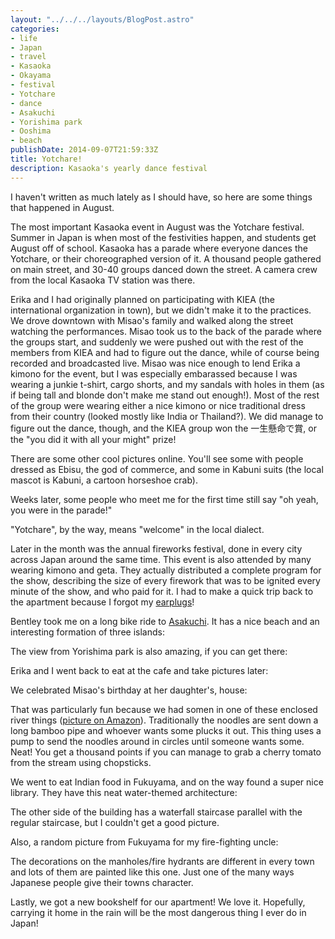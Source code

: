 ```yaml
---
layout: "../../../layouts/BlogPost.astro"
categories:
- life
- Japan
- travel
- Kasaoka
- Okayama
- festival
- Yotchare
- dance
- Asakuchi
- Yorishima park
- Ooshima
- beach
publishDate: 2014-09-07T21:59:33Z
title: Yotchare!
description: Kasaoka's yearly dance festival
---
```



I haven't written as much lately as I should have, so here are some things that happened in August.

The most important Kasaoka event in August was the Yotchare festival. Summer in Japan is when most of the festivities happen, and students get August off of school. Kasaoka has a parade where everyone dances the Yotchare, or their choreographed version of it. A thousand people gathered on main street, and 30-40 groups danced down the street. A camera crew from the local Kasaoka TV station was there.

Erika and I had originally planned on participating with KIEA (the international organization in town), but we didn't make it to the practices. We drove downtown with Misao's family and walked along the street watching the performances. Misao took us to the back of the parade where the groups start, and suddenly we were pushed out with the rest of the members from KIEA and had to figure out the dance, while of course being recorded and broadcasted live. Misao was nice enough to lend Erika a kimono for the event, but I was especially embarassed because I was wearing a junkie t-shirt, cargo shorts, and my sandals with holes in them (as if being tall and blonde don't make me stand out enough!). Most of the rest of the group were wearing either a nice kimono or nice traditional dress from their country (looked mostly like India or Thailand?). We did manage to figure out the dance, though, and the KIEA group won the 一生懸命で賞, or the "you did it with all your might" prize!

<ResponsiveFigure
    class_="center"
    src="/assets/blog/yottyare-1.jpg"
    title="KIEA doing the Yotchare dance"
    alt="The foreigners of Kasaoka doing the Yotchare dance, arms outstretched to the left. The street is lined with onlookers. Most participants have a kimono, some a hijab. Two of us are wearing normal shorts and a t-shirt, and I am wearing sandles." />

<ResponsiveFigure
    class_="center"
    src="/assets/blog/yottyare-2.jpg"
    title="Here you can see a few of the many people taking pictures of us. Those giant lights are for the news crew."
    alt="The street is lined with onlookers and there are TV lights above the international group doing the Yotchare dance in the street, arms stretched upwards. Several people are taking pictures of the dancers." />

There are some other cool pictures online. You'll see some with people dressed as Ebisu, the god of commerce, and some in Kabuni suits (the local mascot is Kabuni, a cartoon horseshoe crab).

Weeks later, some people who meet me for the first time still say "oh yeah, you were in the parade!"

"Yotchare", by the way, means "welcome" in the local dialect.

Later in the month was the annual fireworks festival, done in every city across Japan around the same time. This event is also attended by many wearing kimono and geta. They actually distributed a complete program for the show, describing the size of every firework that was to be ignited every minute of the show, and who paid for it. I had to make a quick trip back to the apartment because I forgot my [earplugs](https://en.wikipedia.org/wiki/Phonophobia)!

<ResponsiveFigure
    class_="center"
    src="/assets/blog/August-2014-fireworks.jpg"
    title="Summer fireworks in Kasaoka"
    alt="Fireworks light the bay across the perfectly flat reclaimed farmland" />

Bentley took me on a long bike ride to [Asakuchi](https://en.wikipedia.org/wiki/Asakuchi,_Okayama). It has a nice beach and an interesting formation of three islands:

<ResponsiveFigure
    class_="center"
    src="/assets/blog/mittsu-shima.jpg"
    title="mitsu shima (three-island)"
    alt="A tiny rock island with three humps like the back of a camel." />

The view from Yorishima park is also amazing, if you can get there:

<ResponsiveFigure
    class_="center"
    src="/assets/blog/bentley-climbing.jpg"
    title="Bentley climbing the mountain to Yorishima park. Erika thinks this would make a nice Nike advertisement."
    alt="Back view of Bentley climbing a steep staircase surrounded by thick vegetation which shade the path. The 'Nike' symbols on his shoes shine white in the darkness."/>

<ResponsiveFigure
    class_="center"
    src="/assets/blog/yorishima-view.jpg"
    title="The view of Asakuchi from Yorishima park"
    alt="Bentley's hand points to the houses and farms in the valley. Before us is an orchard, thick vegetation, and a small walking path down the mountain. Beyond the valley, the sun sets behind the mountains, turning the slightly-clouded sky pink." />

Erika and I went back to eat at the cafe and take pictures later:

<ResponsiveFigure
    class_="center"
    src="/assets/blog/erika-ooshima.jpg"
    title="Erika in front of a view of the ocean from Oshima"
    alt="Erika in sunglasses looks back towards the camera. In front of her is thick vegetation, and then ocean and a string of islands half-hidden by the humid air."/>

We celebrated Misao's birthday at her daughter's, house:

<ResponsiveFigure
    class_="center"
    src="/assets/blog/misao-birthday.jpg"
    title="Misao and her birthday cake(s). The TV is playing a YouTube party with a hundred gaijin."
    alt="Misao smiles towards the camera. On the table is a collection of individually-sized cakes from the local bakery, each with a different-colored birthday candle sticking out." />

That was particularly fun because we had somen in one of these enclosed river things ([picture on Amazon](http://www.amazon.co.jp/%E5%AE%B6%E5%BA%AD%E7%94%A8-%E3%81%9D%E3%81%86%E3%82%81%E3%82%93%E6%B5%81%E3%81%97%E5%99%A8-%E6%96%B0%E7%AB%B9%E5%8F%96%E7%89%A9%E8%AA%9E-%E6%B5%81%E3%81%97%E3%81%9D%E3%81%86%E3%82%81%E3%82%93%E6%A9%9F-%E6%B5%81%E3%81%97%E3%81%9D%E3%81%86%E3%82%81%E3%82%93%E5%99%A8/dp/B005C0EJP0)). Traditionally the noodles are sent down a long bamboo pipe and whoever wants some plucks it out. This thing uses a pump to send the noodles around in circles until someone wants some. Neat! You get a thousand points if you can manage to grab a cherry tomato from the stream using chopsticks.

We went to eat Indian food in Fukuyama, and on the way found a super nice library. They have this neat water-themed architecture:

<ResponsiveFigure
    class_="center"
    src="/assets/blog/erika-fukuyama-library.jpg"
    title="Erika at the Fukuyama library."
    alt="Erika sits on a hexagonal-patterned bench under a staircase in the library. The wall behind her is all glass and the building is surrounded by a pond. The pond reflects the trees in the park and the clouds in the sky." />

The other side of the building has a waterfall staircase parallel with the regular staircase, but I couldn't get a good picture.

Also, a random picture from Fukuyama for my fire-fighting uncle:

<ResponsiveFigure
    class_="center"
    src="/assets/blog/fukuyama-fire-hydrant.jpg"
    title="Fukuyama firehydrant cover"
    alt="A yellow and red painted manhole cover with an illustration of a fireman spraying water, a firetruck, and the city's peach symbol."/>

The decorations on the manholes/fire hydrants are different in every town and lots of them are painted like this one. Just one of the many ways Japanese people give their towns character.

Lastly, we got a new bookshelf for our apartment! We love it. Hopefully, carrying it home in the rain will be the most dangerous thing I ever do in Japan!

<ResponsiveFigure
    class_="center"
    src="/assets/blog/bookshelf-bike.jpg"
    title="Getting our new bookcase home"
    alt="A six-foot long, slim cardboard box kept in place precariously by three bungee cords balances on the rear rack of a mamachari bicicyle."/>
